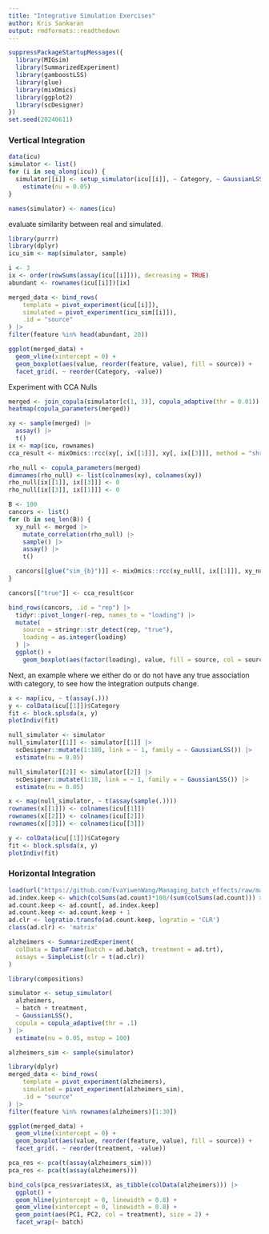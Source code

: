 ```yaml
---
title: "Integrative Simulation Exercises"
author: Kris Sankaran
output: rmdformats::readthedown
---
```


```r
suppressPackageStartupMessages({
  library(MIGsim)
  library(SummarizedExperiment)
  library(gamboostLSS)
  library(glue)
  library(mixOmics)
  library(ggplot2)
  library(scDesigner)
})
set.seed(20240611)
```

### Vertical Integration

```r
data(icu)
simulator <- list()
for (i in seq_along(icu)) {
  simulator[[i]] <- setup_simulator(icu[[i]], ~ Category, ~ GaussianLSS()) |>
    estimate(nu = 0.05)
}

names(simulator) <- names(icu)
```

evaluate similarity between real and simulated.

```r
library(purrr)
library(dplyr)
icu_sim <- map(simulator, sample)

i <- 3
ix <- order(rowSums(assay(icu[[i]])), decreasing = TRUE)
abundant <- rownames(icu[[i]])[ix]

merged_data <- bind_rows(
    template = pivot_experiment(icu[[i]]),
    simulated = pivot_experiment(icu_sim[[i]]),
    .id = "source"
) |>
filter(feature %in% head(abundant, 20))

ggplot(merged_data) +
  geom_vline(xintercept = 0) +
  geom_boxplot(aes(value, reorder(feature, value), fill = source)) +
  facet_grid(. ~ reorder(Category, -value))
```

Experiment with CCA Nulls

```r
merged <- join_copula(simulator[c(1, 3)], copula_adaptive(thr = 0.01))
heatmap(copula_parameters(merged))
```

```r
xy <- sample(merged) |>
  assay() |>
  t()
ix <- map(icu, rownames)
cca_result <- mixOmics::rcc(xy[, ix[[1]]], xy[, ix[[3]]], method = "shrinkage")
```

```r
rho_null <- copula_parameters(merged)
dimnames(rho_null) <- list(colnames(xy), colnames(xy))
rho_null[ix[[1]], ix[[3]]] <- 0
rho_null[ix[[3]], ix[[1]]] <- 0

B <- 100
cancors <- list()
for (b in seq_len(B)) {
  xy_null <- merged |>
    mutate_correlation(rho_null) |>
    sample() |>
    assay() |>
    t()

  cancors[[glue("sim_{b}")]] <- mixOmics::rcc(xy_null[, ix[[1]]], xy_null[, ix[[3]]], method = "shrinkage")$cor
}
```

```r
cancors[["true"]] <- cca_result$cor

bind_rows(cancors, .id = "rep") |>
  tidyr::pivot_longer(-rep, names_to = "loading") |>
  mutate(
    source = stringr::str_detect(rep, "true"),
    loading = as.integer(loading)
  ) |>
  ggplot() +
    geom_boxplot(aes(factor(loading), value, fill = source, col = source), alpha = 0.6)
```

Next, an example where we either do or do not have any true association with
category, to see how the integration outputs change.

```r
x <- map(icu, ~ t(assay(.)))
y <- colData(icu[[1]])$Category
fit <- block.splsda(x, y)
plotIndiv(fit)
```

```r
null_simulator <- simulator
null_simulator[[1]] <- simulator[[1]] |>
  scDesigner::mutate(1:180, link = ~ 1, family = ~ GaussianLSS()) |>
  estimate(nu = 0.05)

null_simulator[[2]] <- simulator[[2]] |>
  scDesigner::mutate(1:18, link = ~ 1, family = ~ GaussianLSS()) |>
  estimate(nu = 0.05)
```

```r
x <- map(null_simulator, ~ t(assay(sample(.))))
rownames(x[[1]]) <- colnames(icu[[1]])
rownames(x[[2]]) <- colnames(icu[[2]])
rownames(x[[3]]) <- colnames(icu[[3]])

y <- colData(icu[[1]])$Category
fit <- block.splsda(x, y)
plotIndiv(fit)
```

### Horizontal Integration

```r
load(url("https://github.com/EvaYiwenWang/Managing_batch_effects/raw/master/Managing_batch_effects/datasets/microbiome_datasets.RData"))
ad.index.keep <- which(colSums(ad.count)*100/(sum(colSums(ad.count))) > 0.01)
ad.count.keep <- ad.count[, ad.index.keep]
ad.count.keep <- ad.count.keep + 1
ad.clr <- logratio.transfo(ad.count.keep, logratio = 'CLR')
class(ad.clr) <- 'matrix' 

alzheimers <- SummarizedExperiment(
  colData = DataFrame(batch = ad.batch, treatment = ad.trt),
  assays = SimpleList(clr = t(ad.clr))
)

library(compositions)

simulator <- setup_simulator(
  alzheimers,
  ~ batch + treatment,
  ~ GaussianLSS(),
  copula = copula_adaptive(thr = .1)
) |>
  estimate(nu = 0.05, mstop = 100)

alzheimers_sim <- sample(simulator)

library(dplyr)
merged_data <- bind_rows(
    template = pivot_experiment(alzheimers),
    simulated = pivot_experiment(alzheimers_sim),
    .id = "source"
) |>
filter(feature %in% rownames(alzheimers)[1:30])

ggplot(merged_data) +
  geom_vline(xintercept = 0) +
  geom_boxplot(aes(value, reorder(feature, value), fill = source)) +
  facet_grid(. ~ reorder(treatment, -value))
```

```r
pca_res <- pca(t(assay(alzheimers_sim)))
pca_res <- pca(t(assay(alzheimers)))

bind_cols(pca_res$variates$X, as_tibble(colData(alzheimers))) |>
  ggplot() +
  geom_hline(yintercept = 0, linewidth = 0.8) +
  geom_vline(xintercept = 0, linewidth = 0.8) +
  geom_point(aes(PC1, PC2, col = treatment), size = 2) +
  facet_wrap(~ batch)
```
